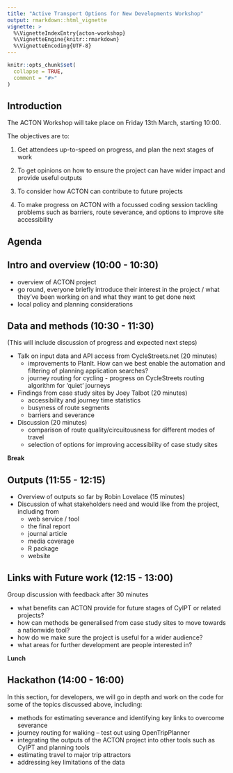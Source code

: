 ```yaml
---
title: "Active Transport Options for New Developments Workshop"
output: rmarkdown::html_vignette
vignette: >
  %\VignetteIndexEntry{acton-workshop}
  %\VignetteEngine{knitr::rmarkdown}
  %\VignetteEncoding{UTF-8}
---
```


```r
knitr::opts_chunk$set(
  collapse = TRUE,
  comment = "#>"
)
```

## Introduction

The ACTON Workshop will take place on Friday 13th March, starting 10:00.

The objectives are to:

1. Get attendees up-to-speed on progress, and plan the next stages of work

2. To get opinions on how to ensure the project can have wider impact and provide useful outputs

3. To consider how ACTON can contribute to future projects

4. To make progress on ACTON with a focussed coding session tackling problems such as barriers, route severance, and options to improve site accessibility

## Agenda

## Intro and overview (10:00 - 10:30)

- overview of ACTON project
- go round, everyone briefly introduce their interest in the project / what they’ve been working on and what they want to get done next
- local policy and planning considerations

## Data and methods (10:30 - 11:30)

(This will include discussion of progress and expected next steps)

- Talk on input data and API access from CycleStreets.net (20 minutes)
  - improvements to PlanIt. How can we best enable the automation and filtering of planning application searches?
  - journey routing for cycling - progress on CycleStreets routing algorithm for ‘quiet’ journeys
- Findings from case study sites by Joey Talbot (20 minutes)
  - accessibility and journey time statistics
  - busyness of route segments
  - barriers and severance
- Discussion (20 minutes)
  - comparison of route quality/circuitousness for different modes of travel
  - selection of options for improving accessibility of case study sites

**Break**

## Outputs (11:55 - 12:15)

- Overview of outputs so far by Robin Lovelace (15 minutes)
- Discussion of what stakeholders need and would like from the project, including from
  - web service / tool
  - the final report
  - journal article
  - media coverage
  - R package
  - website

## Links with Future work (12:15 - 13:00)

Group discussion with feedback after 30 minutes

- what benefits can ACTON provide for future stages of CyIPT or related projects?
- how can methods be generalised from case study sites to move towards a nationwide tool?
- how do we make sure the project is useful for a wider audience?
- what areas for further development are people interested in?

**Lunch**

## Hackathon (14:00 - 16:00)

In this section, for developers, we will go in depth and work on the code for some of the topics discussed above, including:

- methods for estimating severance and identifying key links to overcome severance
- journey routing for walking – test out using OpenTripPlanner
- integrating the outputs of the ACTON project into other tools such as CyIPT and planning tools
- estimating travel to major trip attractors
- addressing key limitations of the data

<!-- Pub -->



